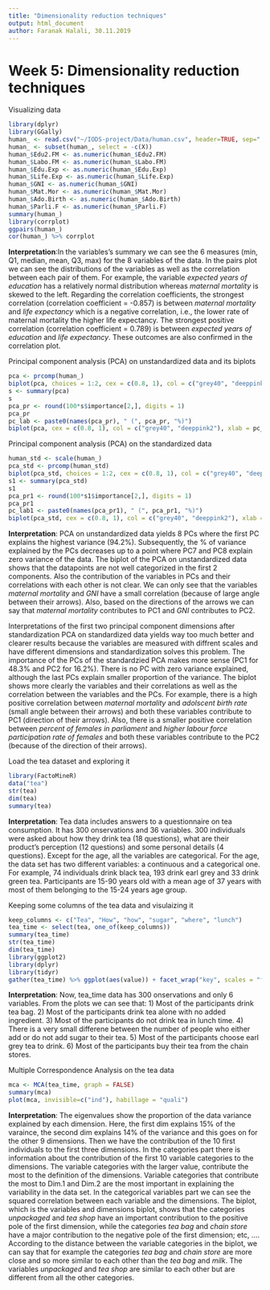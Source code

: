 ```yaml
---
title: "Dimensionality reduction techniques"
output: html_document
author: Faranak Halali, 30.11.2019
---
```

# Week 5: Dimensionality reduction techniques

Visualizing data
```r
library(dplyr)
library(GGally)
human_ <- read.csv("~/IODS-project/Data/human.csv", header=TRUE, sep=",")
human_ <- subset(human_, select = -c(X))
human_$Edu2.FM <- as.numeric(human_$Edu2.FM)
human_$Labo.FM <- as.numeric(human_$Labo.FM)
human_$Edu.Exp <- as.numeric(human_$Edu.Exp)
human_$Life.Exp <- as.numeric(human_$Life.Exp)
human_$GNI <- as.numeric(human_$GNI)
human_$Mat.Mor <- as.numeric(human_$Mat.Mor)
human_$Ado.Birth <- as.numeric(human_$Ado.Birth)
human_$Parli.F <- as.numeric(human_$Parli.F)
summary(human_)
library(corrplot)
ggpairs(human_)
cor(human_) %>% corrplot
```

**Interpretation**:In the variables's summary we can see the 6 measures (min, Q1, median, mean, Q3, max) for the 8 variables of the data. In the pairs plot we can see the distributions of the variables as well as the correlation between each pair of them. For example, the variable *expected years of education* has a relatively normal distribution whereas *maternal mortality* is skewed to the left. Regarding the correlation coefficients, the strongest correlation (correlation coefficient = -0.857) is between *maternal mortality* and *life expectancy* which is a negative correlation, i.e., the lower rate of maternal mortality the higher life expectancy. The strongest positive correlation (correlation coefficient = 0.789) is between *expected years of education* and  *life expectancy*. These outcomes are also confirmed in the correlation plot.


Principal component analysis (PCA) on unstandardized data and its biplots
```r
pca <- prcomp(human_)
biplot(pca, choices = 1:2, cex = c(0.8, 1), col = c("grey40", "deeppink2"))
s <- summary(pca)
s
pca_pr <- round(100*s$importance[2,], digits = 1)
pca_pr
pc_lab <- paste0(names(pca_pr), " (", pca_pr, "%)")
biplot(pca, cex = c(0.8, 1), col = c("grey40", "deeppink2"), xlab = pc_lab[1], ylab = pc_lab[2])
```

Principal component analysis (PCA) on the standardized data
```r
human_std <- scale(human_)
pca_std <- prcomp(human_std)
biplot(pca_std, choices = 1:2, cex = c(0.8, 1), col = c("grey40", "deeppink2"))
s1 <- summary(pca_std)
s1
pca_pr1 <- round(100*s1$importance[2,], digits = 1)
pca_pr1
pc_lab1 <- paste0(names(pca_pr1), " (", pca_pr1, "%)")
biplot(pca_std, cex = c(0.8, 1), col = c("grey40", "deeppink2"), xlab = pc_lab[1], ylab = pc_lab[2])
```

**Interpretation**: PCA on unstandardized data yields 8 PCs where the first PC explains the highest variance (94.2%). Subsequently, the % of variance explained by the PCs decreases up to a point where PC7 and PC8 explain zero variance of the data. The biplot of the PCA on unstandardized data shows that the datapoints are not well categorized in the first 2 components. Also the contribution of the variables in PCs and their correlations with each other is not clear. We can only see that the variables *maternal mortality* and *GNI* have a small correlation (because of large angle between their arrows). Also, based on the directions of the arrows we can say that *maternal mortality* contributes to PC1 and *GNI* contributes to PC2. 


Interpretations of the first two principal component dimensions after standardization
PCA on standardized data yields way too much better and clearer results because the variables are measured with diffrent scales and have different dimensions and standardization solves this problem. The importance of the PCs of the standardzied PCA makes more sense (PC1 for 48.3% and PC2 for 16.2%). There is no PC with zero variance explained, although the last PCs explain smaller proportion of the variance. The biplot shows more clearly the variables and their correlations as well as the correlation between the variables and the PCs. For example, there is a high positive correlation between *maternal mortality* and *adolscent birth rate* (small angle between their arrows) and both these variables contribute to PC1 (direction of their arrows). Also, there is a smaller positive correlation between *percent of females in parliament* and *higher labour force participation rate of females* and both these variables contribute to the PC2 (because of the direction of their arrows).


Load the tea dataset and exploring it
```r
library(FactoMineR)
data("tea")
str(tea)
dim(tea)
summary(tea)
```
**Interpretation**: Tea data includes answers to a questionnaire on tea consumption. It has 300 onservations and 36 variables. 300 individuals were asked about how they drink tea (18 questions), what are their product's perception (12 questions) and some personal details (4 questions). Except for the age, all the variables are categorical. For the age, the data set has two different variables: a continuous and a categorical one. For example, 74 individuals drink black tea, 193 drink earl grey and 33 drink green tea. Participants are 15-90 years old with a mean age of 37 years with most of them belonging to the 15-24 years age group. 


Keeping some columns of the tea data and visulaizing it
```r
keep_columns <- c("Tea", "How", "how", "sugar", "where", "lunch")
tea_time <- select(tea, one_of(keep_columns))
summary(tea_time)
str(tea_time)
dim(tea_time)
library(ggplot2)
library(dplyr)
library(tidyr)
gather(tea_time) %>% ggplot(aes(value)) + facet_wrap("key", scales = "free") + geom_bar() + theme(axis.text.x = element_text(angle = 45, hjust = 1, size = 8))
```

**Interpretation**: Now, tea_time data has 300 onservations and only 6 variables. From the plots we can see that: 1) Most of the participants drink tea bag. 2) Most of the participants drink tea alone with no added ingredient. 3) Most of the participants do not drink tea in lunch time. 4) There is a very small differene between the number of people who either add or do not add sugar to their tea. 5) Most of the participants choose earl grey tea to drink. 6) Most of the participants buy their tea from the chain stores. 


Multiple Correspondence Analysis on the tea data
```r
mca <- MCA(tea_time, graph = FALSE)
summary(mca)
plot(mca, invisible=c("ind"), habillage = "quali")
```

**Interpretation**: The eigenvalues show the proportion of the data variance explained by each dimension. Here, the first dim explains 15% of the varaince, the second dim explains 14% of the variance and this goes on for the other 9 dimensions. Then we have the contribution of the 10 first individuals to the first three dimensions. In the categories part there is information about the contribution of the first 10 variable categories to the dimensions. The variable categories with the larger value, contribute the most to the definition of the dimensions. Variable categories that contribute the most to Dim.1 and Dim.2 are the most important in explaining the variability in the data set. In the categorical variables part we can see the squared correlation between each variable and the dimensions. The biplot, which is the variables and dimensions biplot, shows that the categories *unpackaged* and *tea shop* have an important contribution to the positive pole of the first dimension, while the categories *tea bag* and *chain store* have a major contribution to the negative pole of the first dimension; etc, …. According to the distance between the variable categories in the biplot, we can say that for example the categories *tea bag* and *chain store* are more close and so more similar to each other than the *tea bag* and *milk*. The variables *unpackaged* and *tea shop* are similar to each other but are different from all the other categories. 